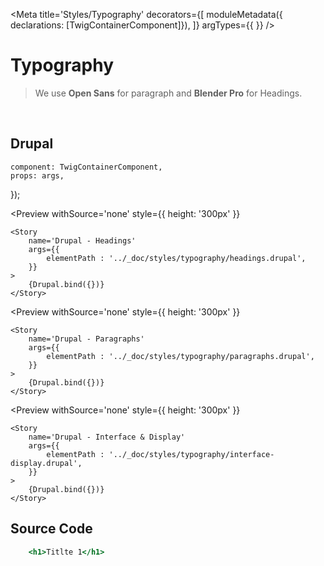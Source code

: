 


<Meta 
    title='Styles/Typography'
    decorators={[
        moduleMetadata({ declarations: [TwigContainerComponent]}),
    ]}
    argTypes={{
    }}
/>

# Typography

> We use **Open Sans** for paragraph and **Blender Pro** for Headings.

<br/>

## Drupal

    component: TwigContainerComponent,
    props: args,
});

<Preview
    withSource='none'
    style={{ height: '300px' }}
>
    <Story 
        name='Drupal - Headings'
        args={{ 
            elementPath : '../_doc/styles/typography/headings.drupal',
        }}
    >
        {Drupal.bind({})}
    </Story>
</Preview>

<Preview
    withSource='none'
    style={{ height: '300px' }}
>
    <Story 
        name='Drupal - Paragraphs'
        args={{ 
            elementPath : '../_doc/styles/typography/paragraphs.drupal',
        }}
    >
        {Drupal.bind({})}
    </Story>
</Preview>

<Preview
    withSource='none'
    style={{ height: '300px' }}
>
    <Story 
        name='Drupal - Interface & Display'
        args={{ 
            elementPath : '../_doc/styles/typography/interface-display.drupal',
        }}
    >
        {Drupal.bind({})}
    </Story>
</Preview>


## Source Code

```jsx
    <h1>Titlte 1</h1>
```
